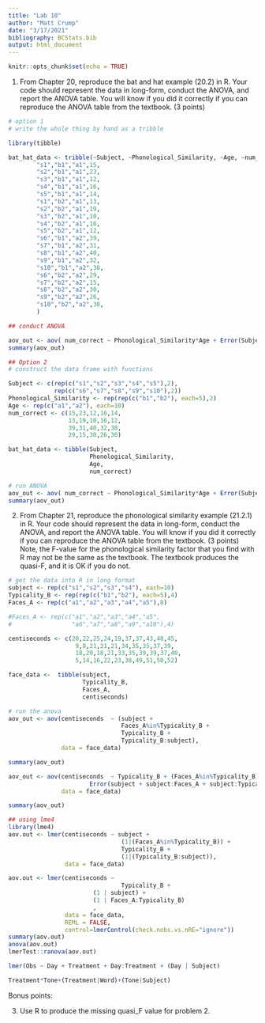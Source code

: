 ```yaml
---
title: "Lab 10"
author: "Matt Crump"
date: "3/17/2021"
bibliography: BCStats.bib
output: html_document
---
```


```r
knitr::opts_chunk$set(echo = TRUE)
```

1. From Chapter 20, reproduce the bat and hat example (20.2) in R. Your code should represent the data in long-form, conduct the ANOVA, and report the ANOVA table. You will know if you did it correctly if you can reproduce the ANOVA table from the textbook. (3 points)

```r
# option 1
# write the whole thing by hand as a tribble

library(tibble)

bat_hat_data <- tribble(~Subject, ~Phonological_Similarity, ~Age, ~num_correct,
        "s1","b1","a1",15,
        "s2","b1","a1",23,
        "s3","b1","a1",12,
        "s4","b1","a1",16,
        "s5","b1","a1",14,
        "s1","b2","a1",13,
        "s2","b2","a1",19,
        "s3","b2","a1",10,
        "s4","b2","a1",16,
        "s5","b2","a1",12,
        "s6","b1","a2",39,
        "s7","b1","a2",31,
        "s8","b1","a2",40,
        "s9","b1","a2",32,
        "s10","b1","a2",38,
        "s6","b2","a2",29,
        "s7","b2","a2",15,
        "s8","b2","a2",30,
        "s9","b2","a2",26,
        "s10","b2","a2",30,
        )

## conduct ANOVA

aov_out <- aov( num_correct ~ Phonological_Similarity*Age + Error(Subject/Phonological_Similarity), data = bat_hat_data)
summary(aov_out)

## Option 2
# construct the data frame with functions

Subject <- c(rep(c("s1","s2","s3","s4","s5"),2),
             rep(c("s6","s7","s8","s9","s10"),2))
Phonological_Similarity <- rep(rep(c("b1","b2"), each=5),2)
Age <- rep(c("a1","a2"), each=10)
num_correct <- c(15,23,12,16,14,
                 13,19,10,16,12,
                 39,31,40,32,38,
                 29,15,30,26,30)

bat_hat_data <- tibble(Subject,
                       Phonological_Similarity,
                       Age,
                       num_correct)

# run ANOVA
aov_out <- aov( num_correct ~ Phonological_Similarity*Age + Error(Subject/Phonological_Similarity), data = bat_hat_data)
summary(aov_out)

```

2. From Chapter 21, reproduce the phonological similarity example (21.2.1) in R. Your code should represent the data in long-form, conduct the ANOVA, and report the ANOVA table. You will know if you did it correctly if you can reproduce the ANOVA table from the textbook. (3 points) Note, the F-value for the phonological similarity factor that you find with R may not be the same as the textbook. The textbook produces the quasi-F, and it is OK if you do not.

```r
# get the data into R in long format
subject <- rep(c("s1","s2","s3","s4"), each=10)
Typicality_B <- rep(rep(c("b1","b2"), each=5),4)
Faces_A <- rep(c("a1","a2","a3","a4","a5"),8)

#Faces_A <- rep(c("a1","a2","a3","a4","a5",
#                 "a6","a7","a8","a9","a10"),4)

centiseconds <- c(20,22,25,24,19,37,37,43,48,45,
                   9,8,21,21,21,34,35,35,37,39,
                   18,20,18,21,33,35,39,39,37,40,
                   5,14,16,22,23,38,49,51,50,52)

face_data <-  tibble(subject,
                     Typicality_B,
                     Faces_A,
                     centiseconds)

# run the anova
aov_out <- aov(centiseconds  ~ (subject + 
                                Faces_A%in%Typicality_B + 
                                Typicality_B + 
                                Typicality_B:subject),
               data = face_data)

summary(aov_out)

aov_out <- aov(centiseconds  ~ Typicality_B + (Faces_A%in%Typicality_B) +
                       Error(subject + subject:Faces_A + subject:Typicality_B),
               data = face_data)

summary(aov_out)

## using lme4
library(lme4)
aov.out <- lmer(centiseconds ~ subject + 
                                (1|(Faces_A%in%Typicality_B)) + 
                                Typicality_B + 
                                (1|(Typicality_B:subject)), 
                data = face_data)

aov.out <- lmer(centiseconds ~  
                                Typicality_B +
                        (1 | subject) +
                        (1 | Faces_A:Typicality_B)
                        , 
                data = face_data,
                REML = FALSE,
                control=lmerControl(check.nobs.vs.nRE="ignore"))
summary(aov.out)
anova(aov.out)
lmerTest::ranova(aov.out)

lmer(Obs ~ Day + Treatment + Day:Treatment + (Day | Subject)

Treatment*Tone+(Treatment|Word)+(Tone|Subject)
```

Bonus points:

3. Use R to produce the missing quasi_F value for problem 2. 

```r

```

